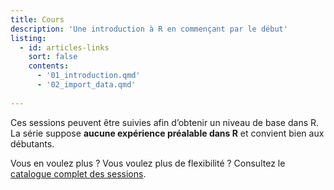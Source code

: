```yaml
---
title: Cours
description: 'Une introduction à R en commençant par le début'
listing:
  - id: articles-links
    sort: false
    contents:
      - '01_introduction.qmd'
      - '02_import_data.qmd'
    
---
```


Ces sessions peuvent être suivies afin d'obtenir un niveau de base dans R. La série suppose **aucune expérience préalable dans R** et convient bien aux débutants.

Vous en voulez plus ? Vous voulez plus de flexibilité ? Consultez le [catalogue complet des sessions](explore.fr.html).
